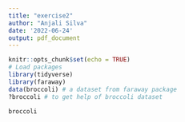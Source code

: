 ```yaml
---
title: "exercise2"
author: "Anjali Silva"
date: '2022-06-24'
output: pdf_document
---
```


```r
knitr::opts_chunk$set(echo = TRUE)
# Load packages
library(tidyverse)
library(faraway)
data(broccoli) # a dataset from faraway package
?broccoli # to get help of broccoli dataset
```



```r
broccoli
```

<!--- End -->

